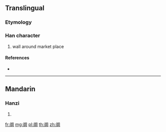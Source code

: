 {{character info/new}}
{{also|闤}}
==Translingual==

===Etymology===
{{Han simp|闤|f=門|t=门}}

===Han character===
{{Han char|rn=169|rad=门|as=13|sn=16|four=|canj=LSWLV}}

# wall around market place

====References====
* {{Han ref|kx=1343.121|hdz=74320.041|uh=961B|ud=38427}}

----

==Mandarin==

===Hanzi===
{{cmn-hanzi|tra=闤|pin=[[huán]] ([[huan2]])|wg=huan<sup>2</sup>}}

# {{defn|lang=cmn|sort=门13}}

[[fr:阛]]
[[mg:阛]]
[[pl:阛]]
[[th:阛]]
[[zh:阛]]